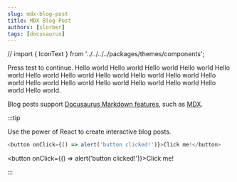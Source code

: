 ```yaml
---
slug: mdx-blog-post
title: MDX Blog Post
authors: [slorber]
tags: [docusaurus]
---
```


// import { IconText } from '../../../../packages/themes/components';

Press <IconText Icon={PlusIcon}>test</IconText> to continue. Hello world Hello world Hello world Hello world Hello world Hello world Hello world Hello world Hello world Hello world Hello world Hello world Hello world Hello world Hello world Hello world Hello world Hello world.

Blog posts support [Docusaurus Markdown features](https://docusaurus.io/docs/markdown-features), such as [MDX](https://mdxjs.com/).

:::tip

Use the power of React to create interactive blog posts.

```js
<button onClick={() => alert('button clicked!')}>Click me!</button>
```

<button onClick={() => alert('button clicked!')}>Click me!</button>

:::
